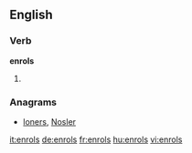 ==English==

===Verb===
'''enrols'''

# {{third-person singular of|enrol}}

===Anagrams===
* [[loners#English|loners]], [[Nosler#English|Nosler]]

[[it:enrols]]
[[de:enrols]]
[[fr:enrols]]
[[hu:enrols]]
[[vi:enrols]]